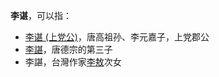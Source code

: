'''李谌'''，可以指：
*[[李谌_(上党公)|李谌 (上党公)]]，唐高祖孙、李元嘉子，上党郡公
*[[李諶|李諶]]，唐德宗的第三子
*李諶，台灣作家[[李敖|李敖]]次女

{{Disambig|cat=二字李姓人名消歧义|Z}}